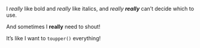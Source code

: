 I *really* like bold and *really* like italics, and *really **really*** can't decide which to use.

:::{.shout}
And sometimes I **really** need to shout!

It's like I want to `toupper()` everything!
:::